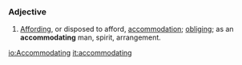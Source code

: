 ===Adjective===
#[[Affording]], or disposed to afford, [[accommodation]]; [[obliging]]; as an '''accommodating''' man, spirit, arrangement.

[[io:Accommodating]]
[[it:accommodating]]